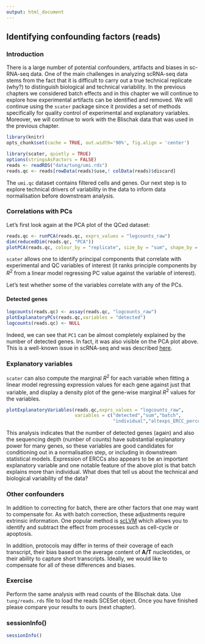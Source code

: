 ```yaml
---
output: html_document
---
```


## Identifying confounding factors (reads)

### Introduction

There is a large number of potential confounders, artifacts and biases in sc-RNA-seq data. One of the main challenges in analyzing scRNA-seq data stems from the fact that it is difficult to carry out a true technical replicate (why?) to distinguish biological and technical variability. In the previous chapters we considered batch effects and in this chapter we will continue to explore how experimental artifacts can be identified and removed. We will continue using the `scater` package since it provides a set of methods specifically for quality control of experimental and explanatory variables. Moreover, we will continue to work with the Blischak data that was used in the previous chapter.

```r
library(knitr)
opts_chunk$set(cache = TRUE, out.width='90%', fig.align = 'center')
```

```r
library(scater, quietly = TRUE)
options(stringsAsFactors = FALSE)
reads <- readRDS("data/tung/umi.rds")
reads.qc <- reads[rowData(reads)$use,! colData(reads)$discard]
```

The `umi.qc` dataset contains filtered cells and genes. Our next step is to explore technical drivers of variability in the data to inform data normalisation before downstream analysis.

### Correlations with PCs

Let's first look again at the PCA plot of the QCed dataset:
```r
reads.qc <- runPCA(reads.qc, exprs_values = "logcounts_raw")
dim(reducedDim(reads.qc, "PCA"))
plotPCA(reads.qc, colour_by = "replicate", size_by = "sum", shape_by = "individual")
```

`scater` allows one to identify principal components that correlate with experimental and QC variables of interest (it ranks principle components by $R^2$ from a linear model regressing PC value against the variable of interest).

Let's test whether some of the variables correlate with any of the PCs.

#### Detected genes

```r
logcounts(reads.qc) <- assay(reads.qc, "logcounts_raw")
plotExplanatoryPCs(reads.qc,variables = "detected")
logcounts(reads.qc) <- NULL
```

Indeed, we can see that `PC1` can be almost completely explained by the number of detected genes. In fact, it was also visible on the PCA plot above. This is a well-known issue in scRNA-seq and was described [here](http://biorxiv.org/content/early/2015/12/27/025528).

### Explanatory variables

`scater` can also compute the marginal $R^2$ for each variable when fitting a linear model regressing expression values for each gene against just that variable, and display a density plot of the gene-wise marginal $R^2$ values for the variables.

```r
plotExplanatoryVariables(reads.qc,exprs_values = "logcounts_raw",
                         variables = c("detected","sum","batch",
                                       "individual","altexps_ERCC_percent","subsets_Mito_percent"))
```

This analysis indicates that the number of detected genes (again) and also the sequencing depth (number of counts) have substantial explanatory power for many genes, so these variables are good candidates for conditioning out in a normalisation step, or including in downstream statistical models. Expression of ERCCs also appears to be an important explanatory variable and one notable feature of the above plot is that batch explains more than individual. What does that tell us about the technical and biological variability of the data?

### Other confounders

In addition to correcting for batch, there are other factors that one
may want to compensate for. As with batch correction, these
adjustments require extrinsic information. One popular method is
[scLVM](https://github.com/PMBio/scLVM) which allows you to identify
and subtract the effect from processes such as cell-cycle or
apoptosis.

In addition, protocols may differ in terms of their coverage of each transcript, 
their bias based on the average content of __A/T__ nucleotides, or their ability to capture short transcripts.
Ideally, we would like to compensate for all of these differences and biases.

### Exercise

Perform the same analysis with read counts of the Blischak data. Use `tung/reads.rds` file to load the reads SCESet object. Once you have finished please compare your results to ours (next chapter).

### sessionInfo()

```r
sessionInfo()
```

